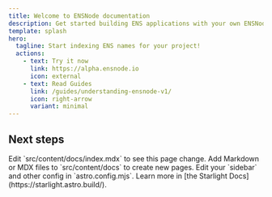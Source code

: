 ```yaml
---
title: Welcome to ENSNode documentation
description: Get started building ENS applications with your own ENSNode.
template: splash
hero:
  tagline: Start indexing ENS names for your project!
  actions:
    - text: Try it now
      link: https://alpha.ensnode.io
      icon: external
    - text: Read Guides
      link: /guides/understanding-ensnode-v1/
      icon: right-arrow
      variant: minimal
---
```



## Next steps

<CardGrid stagger>
	<Card title="Update content" icon="pencil">
		Edit `src/content/docs/index.mdx` to see this page change.
	</Card>
	<Card title="Add new content" icon="add-document">
		Add Markdown or MDX files to `src/content/docs` to create new pages.
	</Card>
	<Card title="Configure your site" icon="setting">
		Edit your `sidebar` and other config in `astro.config.mjs`.
	</Card>
	<Card title="Read the docs" icon="open-book">
		Learn more in [the Starlight Docs](https://starlight.astro.build/).
	</Card>
</CardGrid>
